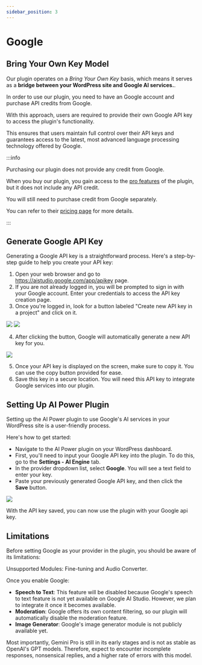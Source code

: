 ```yaml
---
sidebar_position: 3
---
```



# Google

## Bring Your Own Key Model

Our plugin operates on a *Bring Your Own Key* basis, which means it serves as a **bridge between your WordPress site and Google AI services.**.

In order to use our plugin, you need to have an Google account and purchase API credits from Google.

With this approach, users are required to provide their own Google API key to access the plugin's functionality.

This ensures that users maintain full control over their API keys and guarantees access to the latest, most advanced language processing technology offered by Google.

:::info

Purchasing our plugin does not provide any credit from Google.

When you buy our plugin, you gain access to the [pro features](docs/intro/pro.md) of the plugin, but it does not include any API credit.

You will still need to purchase credit from Google separately.

You can refer to their [pricing page](https://ai.google.dev/pricing) for more details.

:::

## Generate Google API Key

Generating a Google API key is a straightforward process. Here's a step-by-step guide to help you create your API key:

1. Open your web browser and go to https://aistudio.google.com/app/apikey page.
2. If you are not already logged in, you will be prompted to sign in with your Google account. Enter your credentials to access the API key creation page.
3. Once you're logged in, look for a button labeled "Create new API key in a project" and click on it.

<img src={api1} />

<img src={api2} />

4. After clicking the button, Google will automatically generate a new API key for you.

<img src={api3} />

5. Once your API key is displayed on the screen, make sure to copy it. You can use the copy button provided for ease.
6. Save this key in a secure location. You will need this API key to integrate Google services into our plugin.

## Setting Up AI Power Plugin

Setting up the AI Power plugin to use Google's AI services in your WordPress site is a user-friendly process.

Here's how to get started:

- Navigate to the AI Power plugin on your WordPress dashboard.
- First, you'll need to input your Google API key into the plugin. To do this, go to the **Settings - AI Engine** tab.
- In the provider dropdown list, select **Google**. You will see a text field to enter your key.
- Paste your previously generated Google API key, and then click the **Save** button.

<img src={googleapi} />

With the API key saved, you can now use the plugin with your Google api key.

## Limitations

Before setting Google as your provider in the plugin, you should be aware of its limitations:

Unsupported Modules: Fine-tuning and Audio Converter.

Once you enable Google:

- **Speech to Text**: This feature will be disabled because Google's speech to text feature is not yet available on Google AI Studio. However, we plan to integrate it once it becomes available.
- **Moderation**: Google offers its own content filtering, so our plugin will automatically disable the moderation feature.
- **Image Generator**: Google's image generator module is not publicly available yet.

Most importantly, Gemini Pro is still in its early stages and is not as stable as OpenAI's GPT models. Therefore, expect to encounter incomplete responses, nonsensical replies, and a higher rate of errors with this model.